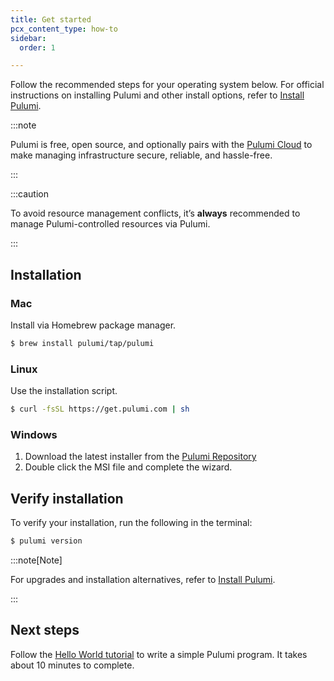 ```yaml
---
title: Get started
pcx_content_type: how-to
sidebar:
  order: 1

---
```


Follow the recommended steps for your operating system below. For official instructions on installing Pulumi and other install options, refer to [Install Pulumi](https://www.pulumi.com/docs/install/).

:::note


Pulumi is free, open source, and optionally pairs with the [Pulumi Cloud](https://www.pulumi.com/product/pulumi-cloud/) to make managing infrastructure secure, reliable, and hassle-free.


:::

:::caution


To avoid resource management conflicts, it’s **always** recommended to manage Pulumi-controlled resources via Pulumi.


:::

## Installation

### Mac

Install via Homebrew package manager.

```sh
$ brew install pulumi/tap/pulumi
```

### Linux

Use the installation script.

```sh
$ curl -fsSL https://get.pulumi.com | sh
```

### Windows

1. Download the latest installer from the [Pulumi Repository](https://github.com/pulumi/pulumi-winget/releases/latest)
2. Double click the MSI file and complete the wizard.

## Verify installation

To verify your installation, run the following in the terminal:

```sh
$ pulumi version
```

:::note[Note]


For upgrades and installation alternatives, refer to [Install Pulumi](https://www.pulumi.com/docs/install/).


:::

## Next steps

Follow the [Hello World tutorial](/pulumi/tutorial/hello-world/) to write a simple Pulumi program. It takes about 10 minutes to complete.
